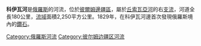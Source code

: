 {{Infobox River
  | river_name      = 科伊瓦河
  | image_name      = 
  | image_size      =
  | caption         = 
  | origin          = 
  | mouth           = [[丘索瓦亞河|丘索瓦亞河]]
  | basin_countries = {{flag|Russia}}
  | length          = 180公里
  | elevation       = 
  | mouth_elevation = 
  | discharge       = 
  | watershed       = 2,250平方公里
}}

'''科伊瓦河'''是[[俄羅斯|俄羅斯]]的河流，位於[[彼爾姆邊疆區|彼爾姆邊疆區]]，屬於[[丘索瓦亞河|丘索瓦亞河]]的右[[支流|支流]]，河道全長180公里，[[流域|流域]]面積2,250平方公里。1829年，在科伊瓦河邊首次發現俄羅斯境內的[[鑽石|鑽石]]。

[[Category:俄羅斯河流|Category:俄羅斯河流]]
[[Category:彼尔姆边疆区河流|Category:彼尔姆边疆区河流]]

{{俄羅斯地理小作品}}